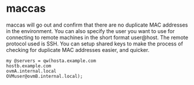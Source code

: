 = maccas =
maccas will go out and confirm that there are no duplicate MAC addresses in the
environment.  You can also specify the user you want to use for connecting to
remote machines in the short format user@host.  The remote protocol used is SSH.
You can setup shared keys to make the process of checking for duplicate MAC
addresses easier, and quicker.

<pre>
my @servers = qw(hosta.example.com
hostb.example.com
ovmA.internal.local
OVMuser@ovmB.internal.local);
</pre>
